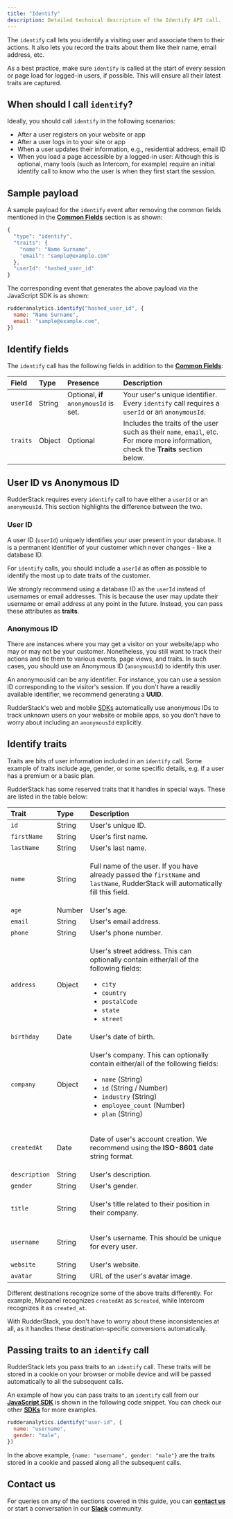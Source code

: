 ```yaml
---
title: "Identify"
description: Detailed technical description of the Identify API call.
---
```


The `identify` call lets you identify a visiting user and associate them to their actions. It also lets you record the traits about them like their name, email address, etc.

<div class="infoBlock">

As a best practice, make sure <code class="inline-code">identify</code> is called at the start of every session or page load for logged-in users, if possible. This will ensure all their latest traits are captured.

</div>

## When should I call `identify`?

Ideally, you should call `identify` in the following scenarios:

- After a user registers on your website or app
- After a user logs in to your site or app
- When a user updates their information, e.g., residential address, email ID
- When you load a page accessible by a logged-in user: Although this is optional, many tools \(such as Intercom, for example\) require an initial identify call to know who the user is when they first start the session.

## Sample payload

A sample payload for the `identify` event after removing the common fields mentioned in the [**Common Fields**](https://rudderstack.com/docs/rudderstack-api/api-specification/rudderstack-spec/common-fields/) section is as shown:

```javascript
{
  "type": "identify",
  "traits": {
    "name": "Name Surname",
    "email": "sample@example.com"
  },
  "userId": "hashed_user_id"
}
```

The corresponding event that generates the above payload via the JavaScript SDK is as shown:

```javascript
rudderanalytics.identify("hashed_user_id", {
  name: "Name Surname",
  email: "sample@example.com",
})
```

## Identify fields

The `identify` call has the following fields in addition to the [**Common Fields**](https://rudderstack.com/docs/rudderstack-api/api-specification/rudderstack-spec/common-fields/):

| **Field** | **Type** | **Presence**                           | **Description**                                                                                                                    |
| :-------- | :------- | :------------------------------------- | :--------------------------------------------------------------------------------------------------------------------------------- |
| `userId`  | String   | Optional, **if** `anonymousId` is set. | Your user's unique identifier. Every `identify` call requires a `userId` or an `anonymousId`.                                      |
| `traits`  | Object   | Optional                               | Includes the traits of the user such as their `name`, `email`, etc. For more more information, check the **Traits** section below. |

## User ID vs Anonymous ID

RudderStack requires every `identify` call to have either a `userId` or an `anonymousId`. This section highlights the difference between the two.

### User ID

A user ID \(`userId`\) uniquely identifies your user present in your database. It is a permanent identifier of your customer which never changes - like a database ID.

<div class="infoBlock">

For <code class="inline-code">identify</code> calls, you should include a <code class="inline-code">userId</code> as often as possible to identify the most up to date traits of the customer.

</div>

<div class="successBlock">

  We strongly recommend using a database ID as the <code class="inline-code">userId</code> instead of usernames or email addresses. This is because the user may update their username or email address at any point in the future. Instead, you can pass these attributes as <strong>traits</strong>.
</div>

### Anonymous ID

There are instances where you may get a visitor on your website/app who may or may not be your customer. Nonetheless, you still want to track their actions and tie them to various events, page views, and traits. In such cases, you should use an Anonymous ID \(`anonymousId`\) to identify this user.

<div class="infoBlock">

An anonymousId can be any identifier. For instance, you can use a session ID corresponding to the visitor's session. If you don't have a readily available identifier, we recommend generating a **UUID**.

</div>

<div class="successBlock">
  RudderStack's web and mobile <a href="https://rudderstack.com/docs/stream-sources/rudderstack-sdk-integration-guides/">SDKs</a> automatically use anonymous IDs to track unknown users on your website or mobile apps, so you don't have to worry about including an <code class="inline-code">anonymousId</code> explicitly.
</div>

## Identify traits

Traits are bits of user information included in an `identify` call. Some example of traits include age, gender, or some specific details, e.g. if a user has a premium or a basic plan.

RudderStack has some reserved traits that it handles in special ways. These are listed in the table below:

<table>
  <thead>
    <tr>
      <th style="text-align:left">
        <b>Trait</b>
      </th>
      <th style="text-align:left">
        <b>Type</b>
      </th>
      <th style="text-align:left">
        <b>Description</b>
      </th>
    </tr>
  </thead>
  <tbody>
    <tr>
      <td style="text-align:left">
        <code class="inline-code">id</code>
      </td>
      <td style="text-align:left">String</td>
      <td style="text-align:left">User's unique ID.</td>
    </tr>
    <tr>
      <td style="text-align:left">
        <code class="inline-code">firstName</code>
      </td>
      <td style="text-align:left">String</td>
      <td style="text-align:left">User's first name.</td>
    </tr>
    <tr>
      <td style="text-align:left">
        <code class="inline-code">lastName</code>
      </td>
      <td style="text-align:left">String</td>
      <td style="text-align:left">User's last name.</td>
    </tr>
    <tr>
      <td style="text-align:left">
        <code class="inline-code">name</code>
      </td>
      <td style="text-align:left">String</td>
      <td style="text-align:left">
        <p>Full name of the user. If you have already passed the <code class="inline-code">firstName</code> and <code class="inline-code">lastName</code>, RudderStack will automatically fill this field.</p>
      </td>
    </tr>
    <tr>
      <td style="text-align:left">
        <code class="inline-code">age</code>
      </td>
      <td style="text-align:left">Number</td>
      <td style="text-align:left">User's age.</td>
    </tr>
    <tr>
      <td style="text-align:left">
        <code class="inline-code">email</code>
      </td>
      <td style="text-align:left">String</td>
      <td style="text-align:left">User's email address.</td>
    </tr>
    <tr>
      <td style="text-align:left">
        <code class="inline-code">phone</code>
      </td>
      <td style="text-align:left">String</td>
      <td style="text-align:left">User's phone number.</td>
    </tr>
    <tr>
      <td style="text-align:left">
        <code class="inline-code">address</code>
      </td>
      <td style="text-align:left">Object</td>
      <td style="text-align:left">
        <p>User's street address. This can optionally contain either/all of the following fields:</p>
        <ul>
          <li>
            <code class="inline-code">city</code>
          </li>
          <li>
            <code class="inline-code">country</code>
          </li>
          <li>
            <code class="inline-code">postalCode</code>
          </li>
          <li>
            <code class="inline-code">state</code>
          </li>
          <li>
            <code class="inline-code">street</code>
          </li>
        </ul>
      </td>
    </tr>
    <tr>
      <td style="text-align:left">
        <code class="inline-code">birthday</code>
      </td>
      <td style="text-align:left">Date</td>
      <td style="text-align:left">User's date of birth.</td>
    </tr>
    <tr>
      <td style="text-align:left">
        <code class="inline-code">company</code>
      </td>
      <td style="text-align:left">Object</td>
      <td style="text-align:left">
        <p>User's company. This can optionally contain either/all of the following fields:</p>
        <ul>
          <li>
            <code class="inline-code">name</code> (String)
          </li>
          <li>
            <code class="inline-code">id</code> (String / Number)
          </li>
          <li>
            <code class="inline-code">industry</code> (String)
          </li>
          <li>
            <code class="inline-code">employee_count</code> (Number)
          </li>
          <li>
            <code class="inline-code">plan</code> (String)
          </li>
        </ul>
      </td>
    </tr>
    <tr>
      <td style="text-align:left">
        <code class="inline-code">createdAt</code>
      </td>
      <td style="text-align:left">Date</td>
      <td style="text-align:left">
        <p>Date of user's account creation. We recommend using the <b>ISO-8601</b> date string format.</p>
      </td>
    </tr>
    <tr>
      <td style="text-align:left">
        <code class="inline-code">description</code>
      </td>
      <td style="text-align:left">String</td>
      <td style="text-align:left">User's description.</td>
    </tr>
    <tr>
      <td style="text-align:left">
        <code class="inline-code">gender</code>
      </td>
      <td style="text-align:left">String</td>
      <td style="text-align:left">User's gender.</td>
    </tr>
    <tr>
      <td style="text-align:left">
        <code class="inline-code">title</code>
      </td>
      <td style="text-align:left">String</td>
      <td style="text-align:left">
        <p>User's title related to their position in their company.</p>
      </td>
    </tr>
    <tr>
      <td style="text-align:left">
        <code class="inline-code">username</code>
      </td>
      <td style="text-align:left">String</td>
      <td style="text-align:left">
        <p>User's username. This should be unique for every user.</p>
      </td>
    </tr>
    <tr>
      <td style="text-align:left">
        <code class="inline-code">website</code>
      </td>
      <td style="text-align:left">String</td>
      <td style="text-align:left">User's website.</td>
    </tr>
    <tr>
      <td style="text-align:left">
        <code class="inline-code">avatar</code>
      </td>
      <td style="text-align:left">String</td>
      <td style="text-align:left">URL of the user's avatar image.</td>
    </tr>
  </tbody>
</table>

<div class="successBlock">

Different destinations recognize some of the above traits differently. For example, Mixpanel recognizes <code class="inline-code">createdAt</code> as <code class="inline-code">$created</code>, while Intercom recognizes it as <code class="inline-code">created_at</code>.

With RudderStack, you don't have to worry about these inconsistencies at all, as it handles these destination-specific conversions automatically.

</div>

## Passing traits to an `identify` call

RudderStack lets you pass traits to an `identify` call. These traits will be stored in a cookie on your browser or mobile device and will be passed automatically to all the subsequent calls.

An example of how you can pass traits to an `identify` call from our [**JavaScript SDK**](https://rudderstack.com/docs/stream-sources/rudderstack-sdk-integration-guides/rudderstack-javascript-sdk/) is shown in the following code snippet. You can check our other [**SDKs**](https://rudderstack.com/docs/stream-sources/rudderstack-sdk-integration-guides/) for more examples.

```javascript
rudderanalytics.identify("user-id", {
  name: "username",
  gender: "male",
})
```

In the above example, `{name: "username", gender: "male"}` are the traits stored in a cookie and passed along all the subsequent calls.

## Contact us

For queries on any of the sections covered in this guide, you can [**contact us**](mailto:%20docs@rudderstack.com) or start a conversation in our [**Slack**](https://rudderstack.com/join-rudderstack-slack-community) community.
